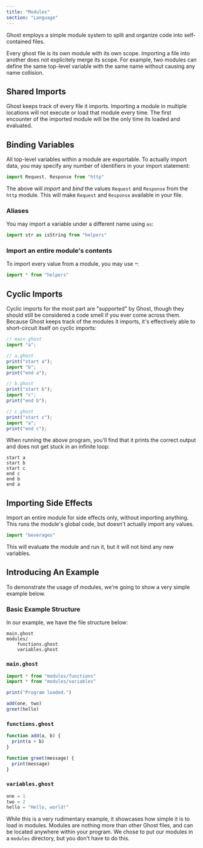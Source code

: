 ```yaml
---
title: "Modules"
section: "Language"
---
```


Ghost employs a simple module system to split and organize code into self-contained files.

Every ghost file is its own module with its own scope. Importing a file into another does not explicitely merge its scope. For example, two modules can define the same top-level variable with the same name without causing any name collision.

## Shared Imports

Ghost keeps track of every file it imports. Importing a module in multiple locations will not execute or load that module every time. The first encounter of the imported module will be the only time its loaded and evaluated.

## Binding Variables

All top-level variables within a module are exportable. To actually import data, you may specify any number of identifiers in your import statement:

```typescript
import Request, Response from "http"
```

The above will _import_ and _bind_ the values `Request` and `Response` from the `http` module. This will make `Request` and `Response` available in your file.

### Aliases

You may import a variable under a different name using `as`:

```typescript
import str as isString from "helpers"
```

### Import an entire module's contents

To import every value from a module, you may use `*`:

```typescript
import * from "helpers"
```

## Cyclic Imports

Cyclic imports for the most part are "supported" by Ghost, though they should still be considered a code smell if you ever come across them. Because Ghost keeps track of the modules it imports, it's effectively able to short-circuit itself on cyclic imports:

```typescript
// main.ghost
import "a";

// a.ghost
print("start a");
import "b";
print("end a");

// b.ghost
print("start b");
import "c";
print("end b");

// c.ghost
print("start c");
import "a";
print("end c");
```

When running the above program, you'll find that it prints the correct output and does not get stuck in an infinite loop:

```
start a
start b
start c
end c
end b
end a
```

## Importing Side Effects

Import an entire module for side effects only, without importing anything. This runs the module's global code, but doesn't actually import any values.

```typescript
import "beverages"
```

This will evaluate the module and run it, but it will not bind any new variables.

## Introducing An Example

To demonstrate the usage of modules, we're going to show a very simple example below.

### Basic Example Structure

In our example, we have the file structure below:

```
main.ghost
modules/
    functions.ghost
    variables.ghost
```

### `main.ghost`

```typescript
import * from "modules/functions"
import * from "modules/variables"

print("Program loaded.")

add(one, two)
greet(hello)
```

### `functions.ghost`

```typescript
function add(a, b) {
  print(a + b)
}

function greet(message) {
  print(message)
}
```

### `variables.ghost`

```typescript
one = 1
two = 2
hello = "Hello, world!"
```

While this is a very rudimentary example, it showcases how simple it is to load in modules. Modules are nothing more than other Ghost files, and can be located anywhere within your program. We chose to put our modules in a `modules` directory, but you don't have to do this.